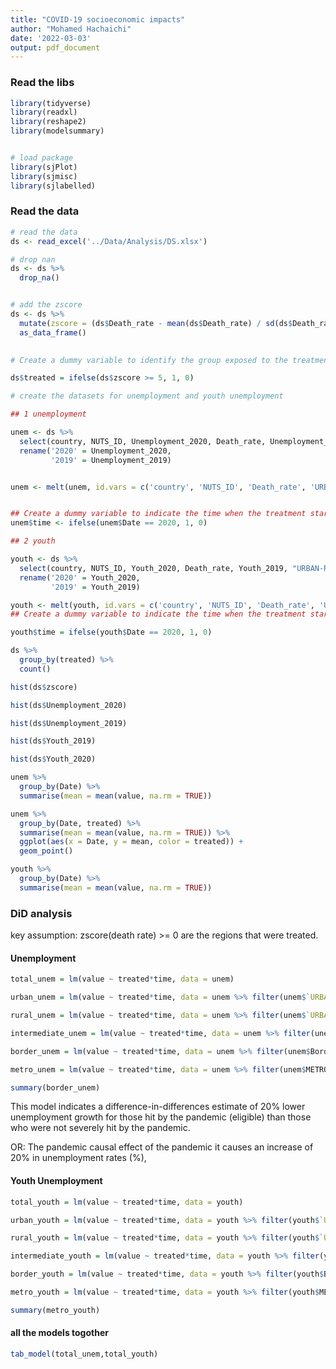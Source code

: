 ```yaml
---
title: "COVID-19 socioeconomic impacts"
author: "Mohamed Hachaichi"
date: '2022-03-03'
output: pdf_document
---
```


### Read the libs 
```r
library(tidyverse)
library(readxl)
library(reshape2)
library(modelsummary)


# load package
library(sjPlot)
library(sjmisc)
library(sjlabelled)
```


### Read the data 

```r
# read the data 
ds <- read_excel('../Data/Analysis/DS.xlsx')

# drop nan
ds <- ds %>% 
  drop_na()


# add the zscore 
ds <- ds %>%
  mutate(zscore = (ds$Death_rate - mean(ds$Death_rate) / sd(ds$Death_rate))) %>%
  as_data_frame()
  

# Create a dummy variable to identify the group exposed to the treatment

ds$treated = ifelse(ds$zscore >= 5, 1, 0) 

# create the datasets for unemployment and youth unemployment 

## 1 unemployment 

unem <- ds %>%
  select(country, NUTS_ID, Unemployment_2020, Death_rate, Unemployment_2019, 'URBAN-RURAL',Border, METRO, zscore, treated) %>%
  rename('2020' = Unemployment_2020,
         '2019' = Unemployment_2019)


unem <- melt(unem, id.vars = c('country', 'NUTS_ID', 'Death_rate', 'URBAN-RURAL', 'Border', 'METRO', 'zscore', "treated"), variable.name = 'Date')


## Create a dummy variable to indicate the time when the treatment started
unem$time <- ifelse(unem$Date == 2020, 1, 0)

## 2 youth 

youth <- ds %>%
  select(country, NUTS_ID, Youth_2020, Death_rate, Youth_2019, "URBAN-RURAL",Border, METRO, zscore, treated) %>%
  rename('2020' = Youth_2020,
         '2019' = Youth_2019)

youth <- melt(youth, id.vars = c('country', 'NUTS_ID', 'Death_rate', 'URBAN-RURAL', 'Border', 'METRO', 'zscore', "treated"), variable.name = 'Date')
## Create a dummy variable to indicate the time when the treatment started

youth$time = ifelse(youth$Date == 2020, 1, 0)


```


```r
ds %>%
  group_by(treated) %>%
  count()

```


```r
hist(ds$zscore)
```


```r

hist(ds$Unemployment_2020)

```
```r
hist(ds$Unemployment_2019)
```

```r
hist(ds$Youth_2019)

```

```r
hist(ds$Youth_2020)
```



```r
unem %>%
  group_by(Date) %>%
  summarise(mean = mean(value, na.rm = TRUE))

```

```r
unem %>%
  group_by(Date, treated) %>%
  summarise(mean = mean(value, na.rm = TRUE)) %>%
  ggplot(aes(x = Date, y = mean, color = treated)) +
  geom_point()

```


```r
youth %>%
  group_by(Date) %>%
  summarise(mean = mean(value, na.rm = TRUE))

```


### DiD analysis 

key assumption: zscore(death rate) >= 0 are the regions that were treated.

#### Unemployment 

```r

total_unem = lm(value ~ treated*time, data = unem)

urban_unem = lm(value ~ treated*time, data = unem %>% filter(unem$`URBAN-RURAL` == 1))

rural_unem = lm(value ~ treated*time, data = unem %>% filter(unem$`URBAN-RURAL` == 3))

intermediate_unem = lm(value ~ treated*time, data = unem %>% filter(unem$`URBAN-RURAL` == 2))

border_unem = lm(value ~ treated*time, data = unem %>% filter(unem$Border == 1))

metro_unem = lm(value ~ treated*time, data = unem %>% filter(unem$METRO == 1))

summary(border_unem)

```

This model indicates a difference-in-differences estimate of 20% lower unemployment growth for those hit by the pandemic (eligible) than those who were not severely hit by the pandemic.

OR: The pandemic causal effect of the pandemic it causes an increase of 20% in unemployment rates (%), 



#### Youth Unemployment 


```r

total_youth = lm(value ~ treated*time, data = youth)

urban_youth = lm(value ~ treated*time, data = youth %>% filter(youth$`URBAN-RURAL` == 1))

rural_youth = lm(value ~ treated*time, data = youth %>% filter(youth$`URBAN-RURAL` == 3))

intermediate_youth = lm(value ~ treated*time, data = youth %>% filter(youth$`URBAN-RURAL` == 2))

border_youth = lm(value ~ treated*time, data = youth %>% filter(youth$Border == 1))

metro_youth = lm(value ~ treated*time, data = youth %>% filter(youth$METRO == 1))

summary(metro_youth)


```




#### all the models togother 

```r

tab_model(total_unem,total_youth)


```

